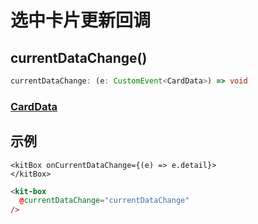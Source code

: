 # 选中卡片更新回调

## currentDataChange()

```ts
currentDataChange: (e: CustomEvent<CardData>) => void
```

### [CardData](./type)

## 示例
```tsx title=react的监听
<kitBox onCurrentDataChange={(e) => e.detail}>
</kitBox>
```

```html title=vue的监听
<kit-box
  @currentDataChange="currentDataChange"
/>
```

